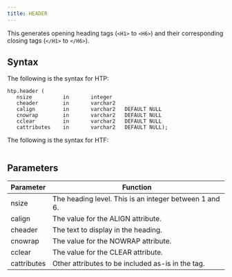 ```yaml
---
title: HEADER
---
```


This generates opening heading tags (`<H1>` to `<H6>`) and their corresponding closing tags (`</H1>` to `</H6>`).

## Syntax

The following is the syntax for HTP:
```
htp.header (
   nsize          in       integer
   cheader        in       varchar2
   calign         in       varchar2   DEFAULT NULL
   cnowrap        in       varchar2   DEFAULT NULL
   cclear         in       varchar2   DEFAULT NULL
   cattributes    in       varchar2   DEFAULT NULL);
```

The following is the syntax for HTF:
```

```

## Parameters

| Parameter | Function |
| --------- | -------- |
| nsize | The heading level. This is an integer between 1 and 6. |
| calign | The value for the ALIGN attribute. |
| cheader | The text to display in the heading. |
| cnowrap | The value for the NOWRAP attribute. |
| cclear | The value for the CLEAR attribute. |
| cattributes | Other attributes to be included as-is in the tag. |